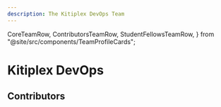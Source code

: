 ```yaml
---
description: The Kitiplex DevOps Team
---
```


  CoreTeamRow,
  ContributorsTeamRow,
  StudentFellowsTeamRow,
} from "@site/src/components/TeamProfileCards";

# Kitiplex DevOps


<CoreTeamRow />

## Contributors

<!-- :::tip[Kitiplex's Contributors]

::: -->

<ContributorsTeamRow />

<!-- ## Acknowledgement

:::tip[info]
Kitiplex was originally authored by [**@mkeithX**](/me), with the collaborative support of a [**dynamic team**](#core-team) that collectively established the foundation for the platform's development.
::: -->

<!-- 
## Motivation

<details>
<summary><b>Build, innovate & inspire</b></summary>



At the heart of our mission lies the commitment to BUILD, INNOVATE, and INSPIRE. We actively pursue the creation of impactful projects, foster a culture of continuous innovation, and strive to inspire individuals to contribute, learn, and grow within our dynamic community.

**Build**
Embarking on a journey of creation and growth, our community is dedicated to the spirit of BUILD. We foster an environment where ideas evolve into tangible projects, collaborations flourish, and contributors actively engage in constructing innovative solutions. Together, we build a foundation for progress and lasting impact within our shared ecosystem.

**Innovate**
We embrace the challenge to innovate, constantly pushing boundaries and redefining what's possible. Through a commitment to continuous improvement, experimentation, and creative problem-solving, we catalyze positive change. Join us in the pursuit of cutting-edge solutions that shape the landscape of our evolving world.

**Inspire**
Inspiration is the guiding force that propels our community forward. We believe in the power of shared experiences, mentorship, and encouragement to fuel personal and collective growth. By showcasing success stories, fostering a culture of learning, and celebrating achievements, we aim to inspire individuals to reach new heights in their contributions, creating a ripple effect of inspiration throughout our vibrant community.

</details>


## History

<details>

<summary><b>Kitimi Platforms</b></summary>

A narrative that began in the latter part of 2018. Founded by a dynamic trio, this tech venture emerged in the midst of the pandemic, driven by a collective vision to reshape the landscape of remote collaboration.
Our journey started with **_Project: Scribbidibie_**, a lighthearted exploration into video hangouts, project celebrations, and virtual high-fives. Envision virtual brainstorming sessions where coding danced dynamically, design magic sparkled, and leadership left you with more questions than answers.

Fast forward to the evolution of Kitimi Platforms. Born from the insights gained and guided by an unwavering vision, Kitimi emerged as a powerhouse for remote teams, seamlessly blending video hangouts with collaborative projects. The journey from Google colleagues to Kitimi pioneers exemplifies that even amidst chaos, extraordinary seeds can be sown.

Now, let's unveil a special chapter: **Kitiplex**, born from a commitment to not only keep Kitimi afloat but to expand its horizons. Kitiplex, a subsidiary solely steered by an enigmatic leader, is dedicated to the realms of web development and machine learning. Authored with an eye for innovation, Kitiplex stands as a testament to the commitment to fostering creativity within these cutting-edge domains.

Kitimi Platforms, rooted in a singular vision, is on a mission to sprinkle good vibes across individuals and teams. Picture a virtual stage where the ship is steered by this enigmatic leader, whose brilliance leaves you with more questions than answers. This narrative is more than a glimpse into our past; it's an ode to purpose, playfulness, and the intriguing aura defining Kitimi Platforms. Welcome to a realm where expansion, innovation, and the dynamic world of tech evolution converge! 🚀

</details> -->